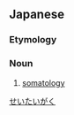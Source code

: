 ==Japanese==
{{ja-kanjitab|せい|たい|がく|yomi=on}}

===Etymology===
{{compound|生体|学|t1=organism|t2=study|lang=ja|sort=せいたいがく}}

===Noun===
{{ja-noun|せいたいがく}}
# [[somatology]]

[[Category:ja:Sciences|せいたいがく]]